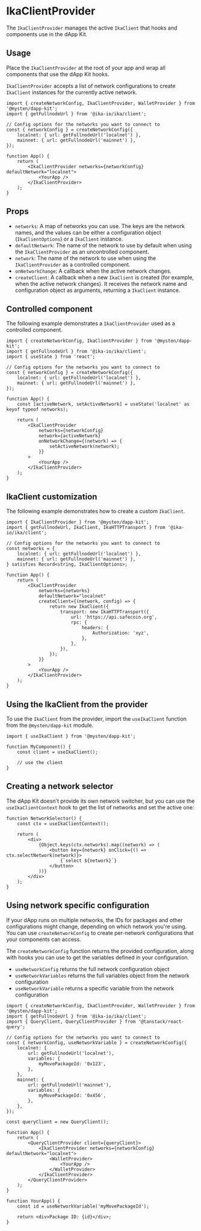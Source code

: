 # IkaClientProvider

The `IkaClientProvider` manages the active `IkaClient` that hooks and components use in the dApp
Kit.

## Usage

Place the `IkaClientProvider` at the root of your app and wrap all components that use the dApp Kit
hooks.

`IkaClientProvider` accepts a list of network configurations to create `IkaClient` instances for the
currently active network.

```tsx
import { createNetworkConfig, IkaClientProvider, WalletProvider } from '@mysten/dapp-kit';
import { getFullnodeUrl } from '@ika-io/ika/client';

// Config options for the networks you want to connect to
const { networkConfig } = createNetworkConfig({
	localnet: { url: getFullnodeUrl('localnet') },
	mainnet: { url: getFullnodeUrl('mainnet') },
});

function App() {
	return (
		<IkaClientProvider networks={networkConfig} defaultNetwork="localnet">
			<YourApp />
		</IkaClientProvider>
	);
}
```

## Props

- `networks`: A map of networks you can use. The keys are the network names, and the values can be
  either a configuration object (`IkaClientOptions`) or a `IkaClient` instance.
- `defaultNetwork`: The name of the network to use by default when using the `IkaClientProvider` as
  an uncontrolled component.
- `network`: The name of the network to use when using the `IkaClientProvider` as a controlled
  component.
- `onNetworkChange`: A callback when the active network changes.
- `createClient`: A callback when a new `IkaClient` is created (for example, when the active network
  changes). It receives the network name and configuration object as arguments, returning a
  `IkaClient` instance.

## Controlled component

The following example demonstrates a `IkaClientProvider` used as a controlled component.

```tsx
import { createNetworkConfig, IkaClientProvider } from '@mysten/dapp-kit';
import { getFullnodeUrl } from '@ika-io/ika/client';
import { useState } from 'react';

// Config options for the networks you want to connect to
const { networkConfig } = createNetworkConfig({
	localnet: { url: getFullnodeUrl('localnet') },
	mainnet: { url: getFullnodeUrl('mainnet') },
});

function App() {
	const [activeNetwork, setActiveNetwork] = useState('localnet' as keyof typeof networks);

	return (
		<IkaClientProvider
			networks={networkConfig}
			network={activeNetwork}
			onNetworkChange={(network) => {
				setActiveNetwork(network);
			}}
		>
			<YourApp />
		</IkaClientProvider>
	);
}
```

## IkaClient customization

The following example demonstrates how to create a custom `IkaClient`.

```tsx
import { IkaClientProvider } from '@mysten/dapp-kit';
import { getFullnodeUrl, IkaClient, IkaHTTPTransport } from '@ika-io/ika/client';

// Config options for the networks you want to connect to
const networks = {
	localnet: { url: getFullnodeUrl('localnet') },
	mainnet: { url: getFullnodeUrl('mainnet') },
} satisfies Record<string, IkaClientOptions>;

function App() {
	return (
		<IkaClientProvider
			networks={networks}
			defaultNetwork="localnet"
			createClient={(network, config) => {
				return new IkaClient({
					transport: new IkaHTTPTransport({
						url: 'https://api.safecoin.org',
						rpc: {
							headers: {
								Authorization: 'xyz',
							},
						},
					}),
				});
			}}
		>
			<YourApp />
		</IkaClientProvider>
	);
}
```

## Using the IkaClient from the provider

To use the `IkaClient` from the provider, import the `useIkaClient` function from the
`@mysten/dapp-kit` module.

```tsx
import { useIkaClient } from '@mysten/dapp-kit';

function MyComponent() {
	const client = useIkaClient();

	// use the client
}
```

## Creating a network selector

The dApp Kit doesn't provide its own network switcher, but you can use the `useIkaClientContext`
hook to get the list of networks and set the active one:

```tsx
function NetworkSelector() {
	const ctx = useIkaClientContext();

	return (
		<div>
			{Object.keys(ctx.networks).map((network) => (
				<button key={network} onClick={() => ctx.selectNetwork(network)}>
					{`select ${network}`}
				</button>
			))}
		</div>
	);
}
```

## Using network specific configuration

If your dApp runs on multiple networks, the IDs for packages and other configurations might change,
depending on which network you're using. You can use `createNetworkConfig` to create per-network
configurations that your components can access.

The `createNetworkConfig` function returns the provided configuration, along with hooks you can use
to get the variables defined in your configuration.

- `useNetworkConfig` returns the full network configuration object
- `useNetworkVariables` returns the full variables object from the network configuration
- `useNetworkVariable` returns a specific variable from the network configuration

```tsx
import { createNetworkConfig, IkaClientProvider, WalletProvider } from '@mysten/dapp-kit';
import { getFullnodeUrl } from '@ika-io/ika/client';
import { QueryClient, QueryClientProvider } from '@tanstack/react-query';

// Config options for the networks you want to connect to
const { networkConfig, useNetworkVariable } = createNetworkConfig({
	localnet: {
		url: getFullnodeUrl('localnet'),
		variables: {
			myMovePackageId: '0x123',
		},
	},
	mainnet: {
		url: getFullnodeUrl('mainnet'),
		variables: {
			myMovePackageId: '0x456',
		},
	},
});

const queryClient = new QueryClient();

function App() {
	return (
		<QueryClientProvider client={queryClient}>
			<IkaClientProvider networks={networkConfig} defaultNetwork="localnet">
				<WalletProvider>
					<YourApp />
				</WalletProvider>
			</IkaClientProvider>
		</QueryClientProvider>
	);
}

function YourApp() {
	const id = useNetworkVariable('myMovePackageId');

	return <div>Package ID: {id}</div>;
}
```

